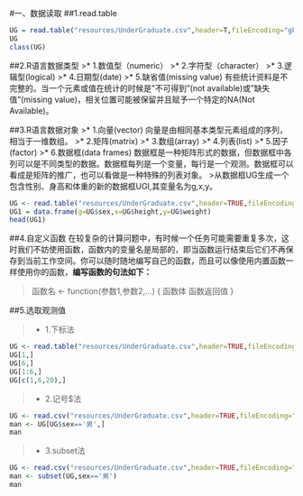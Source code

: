 #一、数据读取
##1.read.table
```r
UG = read.table("resources/UnderGraduate.csv",header=T,fileEncoding="gbk")
UG
class(UG)
```

##2.R语言数据类型
>*  1.数值型（numeric）
>*  2.字符型（character）
>*  3.逻辑型(logical)
>*  4.日期型(date)
>*  5.缺省值(missing value)
有些统计资料是不完整的。当一个元素或值在统计的时候是"不可得到"(not available)或"缺失值"(missing value)，相关位置可能被保留并且赋予一个特定的NA(Not Available)。

##3.R语言数据对象
>*  1.向量(vector)
向量是由相同基本类型元素组成的序列，相当于一维数组。
>*  2.矩阵(matrix)
>*  3.数组(array)
>*  4.列表(list)
>*  5.因子(factor)
>*  6.数据框(data frames)
数据框是一种矩阵形式的数据，但数据框中各列可以是不同类型的数据。数据框每列是一个变量，每行是一个观测。数据框可以看成是矩阵的推广，也可以看做是一种特殊的列表对象。
>从数据框UG生成一个包含性别、身高和体重的新的数据框UGI,其变量名为g,x,y。

```r
UG <- read.table("resources/UnderGraduate.csv",header=TRUE,fileEncoding="gbk")
UG1 = data.frame(g=UG$sex,x=UG$height,y=UG$weight)
head(UG1)
```

##4.自定义函数
在较复杂的计算问题中，有时候一个任务可能需要重复多次，这时我们不妨使用函数，函数内的变量名是局部的，即当函数运行结束后它们不再保存到当前工作空间。你可以随时随地编写自己的函数，而且可以像使用内置函数一样使用你的函数，**编写函数的句法如下：**

>函数名 <- function(参数1,参数2,...)
{
  函数体
  函数返回值
}

##5.选取观测值

>*  1.下标法
```r
UG <- read.table("resources/UnderGraduate.csv",header=TRUE,fileEncoding="gbk")
UG[1,]
UG[6,]
UG[1:6,]
UG[c(1,6,20),]
```

>*  2.记号$法
```r
UG <- read.csv("resources/UnderGraduate.csv",header=TRUE,fileEncoding="gbk")
man <- UG[UG$sex=='男',]
man
```

>*  3.subset法
```r
UG <- read.csv("resources/UnderGraduate.csv",header=TRUE,fileEncoding="gbk")
man <- subset(UG,sex=='男')
man
```

